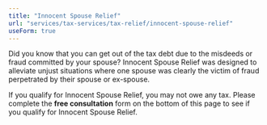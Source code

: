 ```yaml
---
title: "Innocent Spouse Relief"
url: "services/tax-services/tax-relief/innocent-spouse-relief"
useForm: true
---
```


Did you know that you can get out of the tax debt due to the misdeeds or fraud committed by your spouse? Innocent Spouse Relief was designed to alleviate unjust situations where one spouse was clearly the victim of fraud perpetrated by their spouse or ex-spouse.

If you qualify for Innocent Spouse Relief, you may not owe any tax. Please complete the **free consultation** form on the bottom of this page to see if you qualify for Innocent Spouse Relief.
